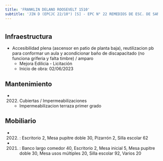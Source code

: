```yaml
---
title: 'FRANKLIN DELANO ROOSEVELT 1510'
subtitle: 'JIN D (EPCJC 22/10°) [S] - EPC N° 22 REMEDIOS DE ESC. DE SAN MARTIN'
---
```


#
## Infraestructura

* Accesibilidad plena (ascensor en patio de planta baja), reutilizacion pb para conformar un aula y acondicionar baño de discapacitado (no funciona griferia y falta timbre) / amparo 
    + Mejora Edilicia - Licitación 
    + Inicio de obra: 02/06/2023 






## Mantenimiento

*  (2022) Cubiertas / Impermeabilizaciones 
    + Impermeabilizacion terraza primer grado





## Mobiliario

*  (2022) : Escritorio 2, Mesa pupitre doble 30, Pizarrón 2, Silla escolar 62 

*  (2021) : Banco largo comedor 40, Escritorio 2, Mesa inicial 5, Mesa pupitre doble 30, Mesa usos múltiples 20, Silla escolar 92, Varios 20 



